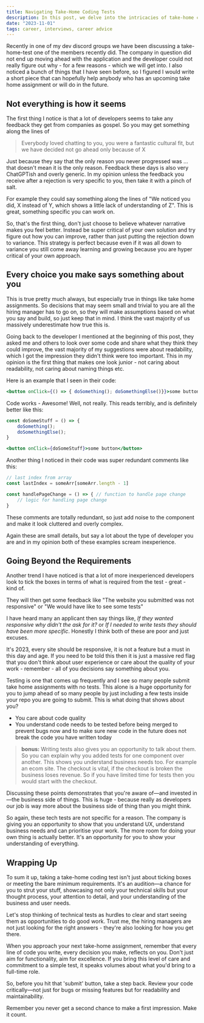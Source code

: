```yaml
---
title: Navigating Take-Home Coding Tests
description: In this post, we delve into the intricacies of take-home coding assignments and why it's essential to go beyond just ticking boxes. Learn how your choices, big or small, speak volumes about you as a developer.
date: "2023-11-01"
tags: career, interviews, career advice
---
```


Recently in one of my dev discord groups we have been discussing a take-home-test one of the members recently did. The company in question did not end up moving ahead with the application and the developer could not really figure out why - for a few reasons - which we will get into. I also noticed a bunch of things that I have seen before, so I figured I would write a short piece that can hopefully help anybody who has an upcoming take home assignment or will do in the future.

## Not everything is how it seems

The first thing I notice is that a lot of developers seems to take any feedback they get from companies as gospel. So you may get something along the lines of

> Everybody loved chatting to you, you were a fantastic cultural fit, but we have decided not go ahead only because of X

Just because they say that the only reason you never progressed was ... that doesn't mean it is the only reason. Feedback these days is also very ChatGPTish and overly generic. In my opinion unless the feedback you receive after a rejection is very specific to you, then take it with a pinch of salt.

For example they could say something along the lines of "We noticed you did, X instead of Y, which shows a little lack of understanding of Z".  This is great, something specific you can work on.

So, that's the first thing, don't just choose to believe whatever narrative makes you feel better. Instead be super critical of your own solution and try figure out how you can improve, rather than just putting the rejection down to variance. This strategy is perfect because even if it was all down to variance you still come away learning and growing  because you are hyper critical of your own approach.

## Every choice you make says something about you

This is true pretty much always, but especially true in things like take home assignments. So decisions that may seem small and trivial to you are all the hiring manager has to go on, so they will make assumptions based on what you say and build, so just keep that in mind. I think the vast majority of us massively underestimate how true this is.

Going back to the developer I mentioned at the beginning of this post, they asked me and others to look over some code and share what they think they could improve, the vast majority of my suggestions were about readability, which I got the impression they didn't think were too important. This in my opinion is the first thing that makes one look junior - not caring about readability, not caring about naming things etc.

Here is an example that I seen in their code:

```jsx
<button onClick={() => { doSomething(); doSomethingElse()}}>some button</button>
```

Code works - Awesome! Well, not really. This reads terribly, and is definitely better like this:
```jsx
const doSomeStuff = () => {
	doSomething();
	doSomethingElse();
}

<button onClick={doSomeStuff}>some button</button>
```


Another thing I noticed in their code was super redundant comments like this:

```jsx
// last index from array
const lastIndex = someArr[someArr.length - 1]

const handlePageChange = () => { // function to handle page change
	// logic for handling page change
}

```

These comments are totally redundant, so just add noise to the component and make it look cluttered and overly complex.

Again these are small details, but say a lot about the type of developer you are and in my opinion both of these examples scream inexperience.

## Going Beyond the Requirements

Another trend I have noticed is that a lot of more inexperienced developers look to tick the boxes in terms of what is required from the test - great - kind of.

They will then get some feedback like "The website you submitted was not responsive" or "We would have like to see some tests"

I have heard many an applicant then say things like, *If they wanted responsive why didn't the ask for it?* or *If I needed to write tests they should have been more specific*. Honestly I think both of these are poor and just excuses.

It's 2023, every site should be responsive, it is not a feature but a must in this day and age. If you need to be told this then it is just a massive red flag that you don't think about user experience or care about the quality of your work - remember - all of you decisions say something about you.

Testing is one that comes up frequently and I see so many people submit take home assignments with no tests. This alone is a huge opportunity for you to jump ahead of so many people by just including a few tests inside your repo you are going to submit. This is what doing that shows about you?

- You care about code quality
- You understand code needs to be tested before being merged to prevent bugs now and to make sure new code in the future does not break the code you have written today

> **bonus:** Writing tests also gives you an opportunity to talk about them. So you can explain why you added tests for one component over another. This shows you understand business needs too. For example an ecom site. The checkout is vital, if the checkout is broken the business loses revenue. So if you have limited time for tests then you would start with the checkout.

Discussing these points demonstrates that you're aware of—and invested in—the business side of things. This is huge - because really as developers our job is way more about the business side of thing than you might think.

So again, these tech tests are not specific for a reason. The company is giving you an opportunity to show that you understand UX, understand business needs and can prioritise your work. The more room for doing your own thing is actually better. It's an opportunity for you to show your understanding of everything.

## Wrapping Up

To sum it up, taking a take-home coding test isn't just about ticking boxes or meeting the bare minimum requirements. It's an audition—a chance for you to strut your stuff, showcasing not only your technical skills but your thought process, your attention to detail, and your understanding of the business and user needs.

Let's stop thinking of technical tests as hurdles to clear and start seeing them as opportunities to do good work. Trust me, the hiring managers are not just looking for the right answers - they're also looking for how you get there.

When you approach your next take-home assignment, remember that every line of code you write, every decision you make, reflects on you. Don't just aim for functionality, aim for excellence. If you bring this level of care and commitment to a simple test, it speaks volumes about what you'd bring to a full-time role.

So, before you hit that 'submit' button, take a step back. Review your code critically—not just for bugs or missing features but for readability and maintainability.

Remember you never get a second chance to make a first impression. Make it count.
